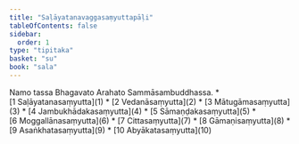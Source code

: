 ```yaml
---
title: "Saḷāyatanavaggasaṃyuttapāḷi"
tableOfContents: false
sidebar:
  order: 1
type: "tipitaka"
basket: "su"
book: "sala"
---
```


<Paragraph number="1" type="center" book="sala">
Namo tassa Bhagavato Arahato Sammāsambuddhassa.

</Paragraph>

<TableOfContents book="sala">
* [1 Saḷāyatanasaṃyutta](1)
* [2 Vedanāsaṃyutta](2)
* [3 Mātugāmasaṃyutta](3)
* [4 Jambukhādakasaṃyutta](4)
* [5 Sāmaṇḍakasaṃyutta](5)
* [6 Moggallānasaṃyutta](6)
* [7 Cittasaṃyutta](7)
* [8 Gāmaṇisaṃyutta](8)
* [9 Asaṅkhatasaṃyutta](9)
* [10 Abyākatasaṃyutta](10)
</TableOfContents>
